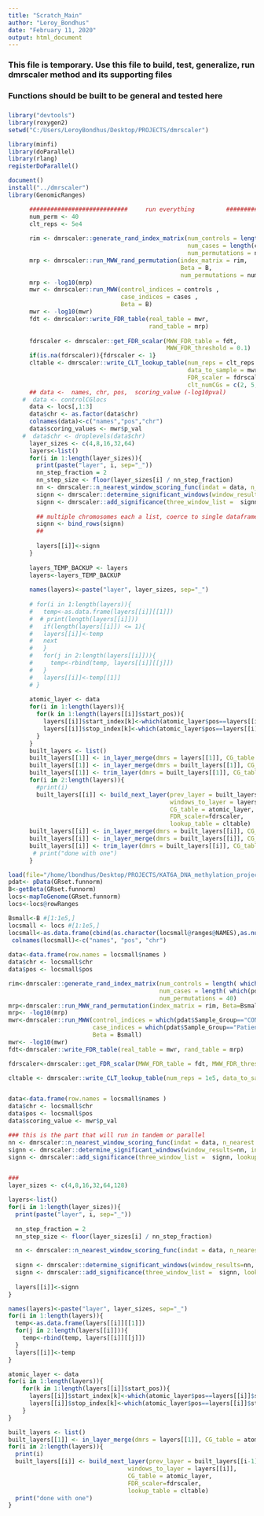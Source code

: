 ```yaml
---
title: "Scratch_Main"
author: "Leroy_Bondhus"
date: "February 11, 2020"
output: html_document
---
```


###   
###   This file is temporary. Use this file to build, test, generalize, run dmrscaler method and its supporting files
###   Functions should be built to be general and tested here
###

```r
library("devtools")
library(roxygen2)
setwd("C:/Users/LeroyBondhus/Desktop/PROJECTS/dmrscaler")

library(minfi)
library(doParallel)
library(rlang)
registerDoParallel()

document()
install("../dmrscaler")
library(GenomicRanges)
```

```r
   
      ############################     run everything         #########################
      num_perm <- 40
      clt_reps <- 5e4
      
      rim <- dmrscaler::generate_rand_index_matrix(num_controls = length(controls),
                                                   num_cases = length(cases),
                                                   num_permutations = num_perm)
      mrp <- dmrscaler::run_MWW_rand_permutation(index_matrix = rim, 
                                                 Beta = B,
                                                 num_permutations = num_perm)
      mrp <- -log10(mrp)
      mwr <- dmrscaler::run_MWW(control_indices = controls ,
                                case_indices = cases ,
                                Beta = B)
      mwr <- -log10(mwr)
      fdt <- dmrscaler::write_FDR_table(real_table = mwr,
                                        rand_table = mrp)
      
      fdrscaler <- dmrscaler::get_FDR_scalar(MWW_FDR_table = fdt,
                                             MWW_FDR_threshold = 0.1)
      if(is.na(fdrscaler)){fdrscaler <- 1}
      cltable <- dmrscaler::write_CLT_lookup_table(num_reps = clt_reps ,
                                                   data_to_sample = mwr$p_val,
                                                   FDR_scaler = fdrscaler,
                                                   clt_numCGs = c(2, 5, 10, 25, 50))
      ## data <-  names, chr, pos,  scoring_value (-log10pval)
    #  data <- controlCGlocs
      data <- locs[,1:3]
      data$chr <- as.factor(data$chr)
      colnames(data)<-c("names","pos","chr")
      data$scoring_values <- mwr$p_val
    #  data$chr <- droplevels(data$chr)
      layer_sizes <- c(4,8,16,32,64)
      layers<-list()
      for(i in 1:length(layer_sizes)){
        print(paste("layer", i, sep="_"))
        nn_step_fraction = 2 
        nn_step_size <- floor(layer_sizes[i] / nn_step_fraction)
        nn <- dmrscaler::n_nearest_window_scoring_func(indat = data, n_nearest = layer_sizes[i], step_size = nn_step_size, FDR = fdrscaler)
        signn <- dmrscaler::determine_significant_windows(window_results=nn, indat=data, quants=cltable , quants_significance_cutoff = "0.9999" )
        signn <- dmrscaler::add_significance(three_window_list =  signn, lookup_table = cltable)
        
        ## multiple chromosomes each a list, coerce to single dataframe
        signn <- bind_rows(signn)
        ## 
        
        layers[[i]]<-signn
      }
      
      layers_TEMP_BACKUP <- layers
      layers<-layers_TEMP_BACKUP
      
      names(layers)<-paste("layer", layer_sizes, sep="_")
      
      # for(i in 1:length(layers)){
      #   temp<-as.data.frame(layers[[i]][[1]])
      #  # print(length(layers[[i]]))
      #   if(length(layers[[i]]) <= 1){ 
      #   layers[[i]]<-temp
      #   next
      #   }
      #   for(j in 2:length(layers[[i]])){
      #     temp<-rbind(temp, layers[[i]][[j]])
      #   }
      #   layers[[i]]<-temp[[1]]
      # }
      
      atomic_layer <- data
      for(i in 1:length(layers)){
        for(k in 1:length(layers[[i]]$start_pos)){
          layers[[i]]$start_index[k]<-which(atomic_layer$pos==layers[[i]]$start_pos[k] & as.character(atomic_layer$chr) == as.character(layers[[i]]$chr[k]))
          layers[[i]]$stop_index[k]<-which(atomic_layer$pos==layers[[i]]$stop_pos[k] & as.character(atomic_layer$chr) == as.character(layers[[i]]$chr[k]))
        }
      }
      built_layers <- list()
      built_layers[[1]] <- in_layer_merge(dmrs = layers[[1]], CG_table = atomic_layer, FDR_scaler = fdrscaler, lookup_table = cltable)
      built_layers[[1]] <- in_layer_merge(dmrs = built_layers[[1]], CG_table = atomic_layer, FDR_scaler = fdrscaler, lookup_table = cltable)
      built_layers[[1]] <- trim_layer(dmrs = built_layers[[1]], CG_table = atomic_layer, FDR_scaler = 2, lookup_table = cltable)
      for(i in 2:length(layers)){
        #print(i)
        built_layers[[i]] <- build_next_layer(prev_layer = built_layers[[i-1]], 
                                              windows_to_layer = layers[[i]], 
                                              CG_table = atomic_layer,
                                              FDR_scaler=fdrscaler,
                                              lookup_table = cltable)
      built_layers[[i]] <- in_layer_merge(dmrs = built_layers[[i]], CG_table = atomic_layer, FDR_scaler = fdrscaler, lookup_table = cltable)
      built_layers[[i]] <- in_layer_merge(dmrs = built_layers[[i]], CG_table = atomic_layer, FDR_scaler = fdrscaler, lookup_table = cltable)
      built_layers[[i]] <- trim_layer(dmrs = built_layers[[i]], CG_table = atomic_layer, FDR_scaler = 2, lookup_table = cltable)
       # print("done with one")
      }

```



```r
load(file="/home/lbondhus/Desktop/PROJECTS/KAT6A_DNA_methylation_project/intermediate_data/GRset.funnorm_NEW.Rdata")
pdat<- pData(GRset.funnorm)
B<-getBeta(GRset.funnorm)
locs<-mapToGenome(GRset.funnorm)
locs<-locs@rowRanges

Bsmall<-B #[1:1e5,]
locsmall <- locs #[1:1e5,]
locsmall<-as.data.frame(cbind(as.character(locsmall@ranges@NAMES),as.numeric(as.character(locsmall@ranges@start)),as.character(locsmall@seqnames)))
 colnames(locsmall)<-c("names", "pos", "chr") 
 
data<-data.frame(row.names = locsmall$names )
data$chr <- locsmall$chr 
data$pos <- locsmall$pos

```

```r
rim<-dmrscaler::generate_rand_index_matrix(num_controls = length( which(pdat$Sample_Group=="CONTROL" & !grepl("-2",pdat$Sample_Name))), 
                                           num_cases = length( which(pdat$Sample_Group=="Patient" & !grepl("-2",pdat$Sample_Name))),
                                           num_permutations = 40)
mrp<-dmrscaler::run_MWW_rand_permutation(index_matrix = rim, Beta=Bsmall, num_permutations = 40)
mrp<- -log10(mrp)
mwr<-dmrscaler::run_MWW(control_indices = which(pdat$Sample_Group=="CONTROL" & !grepl("-2",pdat$Sample_Name)),
                        case_indices = which(pdat$Sample_Group=="Patient" & !grepl("-2",pdat$Sample_Name)), 
                        Beta = Bsmall)
mwr<- -log10(mwr)
fdt<-dmrscaler::write_FDR_table(real_table = mwr, rand_table = mrp)

fdrscaler<-dmrscaler::get_FDR_scalar(MWW_FDR_table = fdt, MWW_FDR_threshold = 0.1)

cltable <- dmrscaler::write_CLT_lookup_table(num_reps = 1e5, data_to_sample = mwr$p_val, FDR_scaler = fdrscaler)


data<-data.frame(row.names = locsmall$names )
data$chr <- locsmall$chr 
data$pos <- locsmall$pos
data$scoring_value <- mwr$p_val

### this is the part that will run in tandem or parallel
nn <- dmrscaler::n_nearest_window_scoring_func(indat = data, n_nearest = 4, step_size = 2, FDR = fdrscaler)
signn <- dmrscaler::determine_significant_windows(window_results=nn, indat=data, quants=cltable)
signn <- dmrscaler::add_significance(three_window_list =  signn, lookup_table = cltable)


### 
layer_sizes <- c(4,8,16,32,64,128)

layers<-list()
for(i in 1:length(layer_sizes)){
  print(paste("layer", i, sep="_"))
  
  nn_step_fraction = 2 
  nn_step_size <- floor(layer_sizes[i] / nn_step_fraction)

  nn <- dmrscaler::n_nearest_window_scoring_func(indat = data, n_nearest = layer_sizes[i], step_size = nn_step_size, FDR = fdrscaler)
  
  signn <- dmrscaler::determine_significant_windows(window_results=nn, indat=data, quants=cltable , quants_significance_cutoff = "0.99" )
  signn <- dmrscaler::add_significance(three_window_list =  signn, lookup_table = cltable)
  
  layers[[i]]<-signn
}

names(layers)<-paste("layer", layer_sizes, sep="_")
for(i in 1:length(layers)){
  temp<-as.data.frame(layers[[i]][[1]])
  for(j in 2:length(layers[[i]])){
    temp<-rbind(temp, layers[[i]][[j]])
  }
  layers[[i]]<-temp
}


```



```r

atomic_layer <- data
for(i in 1:length(layers)){
    for(k in 1:length(layers[[i]]$start_pos)){
      layers[[i]]$start_index[k]<-which(atomic_layer$pos==layers[[i]]$start_pos[k] & as.character(atomic_layer$chr) == as.character(layers[[i]]$chr[k]))
      layers[[i]]$stop_index[k]<-which(atomic_layer$pos==layers[[i]]$stop_pos[k] & as.character(atomic_layer$chr) == as.character(layers[[i]]$chr[k]))
    }
}

built_layers <- list()
built_layers[[1]] <- in_layer_merge(dmrs = layers[[1]], CG_table = atomic_layer, FDR_scaler = fdrscaler, lookup_table = cltable)
for(i in 2:length(layers)){
  print(i)
  built_layers[[i]] <- build_next_layer(prev_layer = built_layers[[i-1]], 
                                  windows_to_layer = layers[[i]], 
                                  CG_table = atomic_layer,
                                  FDR_scaler=fdrscaler,
                                  lookup_table = cltable)
  print("done with one")
}

```


```r


```





